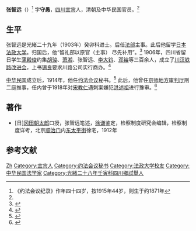 '''张智远'''（{{bd|1871年|？|？|}}）<ref>《约法会议纪录》作年四十四岁，按1915年44岁，则生于约1871年</ref> 字'''守愚'''，[[四川|四川]][[宜宾|宜宾]]人，清朝及中华民国官员。<ref name=yf/>

==生平==
张智远是光緒二十九年（1903年）癸卯科进士。后任[[法部|法部]]主事。此后他留学[[日本|日本]][[法政大学|法政大学]]。归国后，他“留礼部以原官（主事）
尽先补用”。<ref>{{Cite book<!--|和書-->|author =程燎原|title =清末法政人的世界|year = 2003|publisher =法律出版社|location=北京|isbn =|page=154 }}</ref> 1906年，四川省留日学生[[蒲殿俊|蒲殿俊]]约集[[胡骏|胡骏]]、[[萧湘|萧湘]]、张智远、[[李大钧|李大钧]]、[[邓镕|邓镕]]等三百余人，成立了[[川汉铁路改进会|川汉铁路改进会]]，上书[[锡良|锡良]]要求川路公司实行商办。<ref>{{Cite book<!--|和書-->|author =何一民|title =四川近代史稿|year = 1990|publisher =四川人民出版社|location=成都|isbn =|page=592}}</ref>

[[中华民国|中华民国]]成立后，1914年，他任[[约法会议|约法会议]]秘书。<ref name=yf>{{Cite book<!--|和書-->|author =约法会议秘书厅编 |title =约法会议纪录|year = 1915|publisher =约法会议秘书厅|location=北京|isbn =|page=133 }}</ref> 此后，他曾任[[京师地方审判厅|京师地方审判厅]]刑二庭推事，任内曾于1918年对[[宋教仁|宋教仁]]遇刺案嫌犯[[洪述祖|洪述祖]]进行豫审。<ref>{{Cite book<!--|和書-->|author =|title =北京档案史料9-20|year = 1988|publisher =北京市档案馆|location=北京|isbn =|page=12 }}</ref>

==著作==
*[日][[冈田朝太郎|冈田朝太郎]]口授，张智远笔述，[[徐谦|徐谦]]鉴定，检察制度研究会编辑，检察制度详考，北京[[顺治门|顺治门]]内[[东太平街|东太平街]]徐宅，1912年

==参考文献==
{{reflist}}

{{光緒二十九年癸卯科殿試金榜}}

{{DEFAULTSORT:Zhang张}}
[[Category:张姓|Zh]]
[[Category:宜宾人|Category:宜宾人]]
[[Category:约法会议秘书|Category:约法会议秘书]]
[[Category:法政大学校友|Category:法政大学校友]]
[[Category:中华民国法学家|Category:中华民国法学家]]
[[Category:光緒二十八年壬寅科四川鄉試舉人|Category:光緒二十八年壬寅科四川鄉試舉人]]